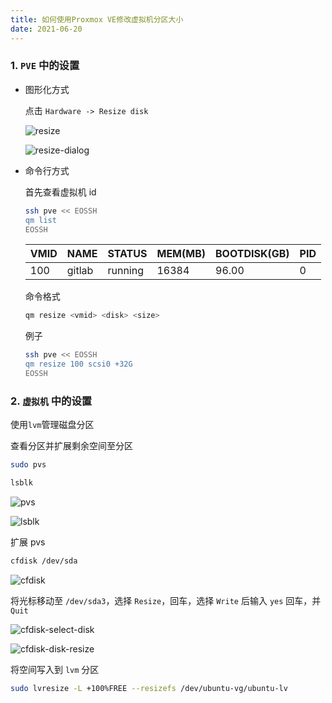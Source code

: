 ```yaml
---
title: 如何使用Proxmox VE修改虚拟机分区大小
date: 2021-06-20
---
```


### 1. `PVE` 中的设置

- 图形化方式

  点击 `Hardware -> Resize disk`

  ![resize](resize.png)

  ![resize-dialog](resize-dialog.png)

- 命令行方式

  首先查看虚拟机 id

  ```bash
  ssh pve << EOSSH
  qm list
  EOSSH
  ```

  | VMID | NAME   | STATUS  | MEM(MB) | BOOTDISK(GB) | PID |
  | ---- | ------ | ------- | ------- | ------------ | --- |
  | 100  | gitlab | running | 16384   | 96.00        | 0   |

  命令格式

  ```bash
  qm resize <vmid> <disk> <size>
  ```

  例子

  ```bash
  ssh pve << EOSSH
  qm resize 100 scsi0 +32G
  EOSSH
  ```

### 2. `虚拟机` 中的设置

使用`lvm`管理磁盘分区

查看分区并扩展剩余空间至分区

```bash
sudo pvs

lsblk
```

![pvs](pvs.png)

![lsblk](lsblk.png)

扩展 pvs

```bash
cfdisk /dev/sda
```

![cfdisk](cfdisk.png)

将光标移动至 `/dev/sda3`，选择 `Resize`，回车，选择 `Write` 后输入 `yes` 回车，并 `Quit`

![cfdisk-select-disk](cfdisk-select-disk.png)

![cfdisk-disk-resize](cfdisk-disk-resize.png)

将空间写入到 `lvm` 分区

```bash
sudo lvresize -L +100%FREE --resizefs /dev/ubuntu-vg/ubuntu-lv
```

